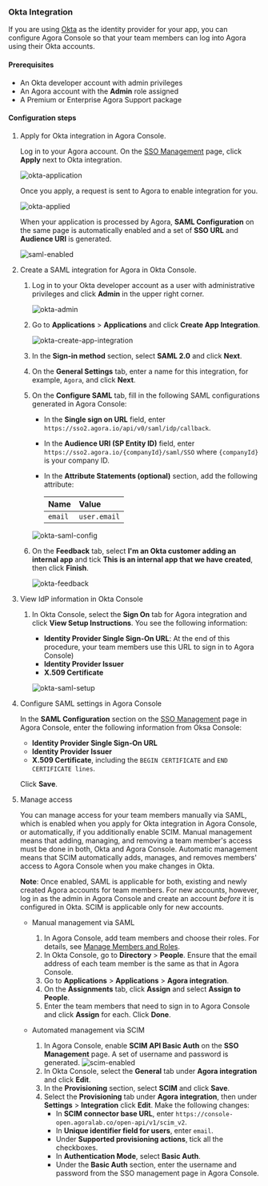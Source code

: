 
### Okta Integration

If you are using [Okta](https://www.okta.com/) as the identity provider for your app, you can configure Agora Console so that your team members can log into Agora using their Okta accounts.

#### Prerequisites

- An Okta developer account with admin privileges
- An Agora account with the **Admin** role assigned
- A Premium or Enterprise Agora Support package

#### Configuration steps

1. Apply for Okta integration in Agora Console.

   Log in to your Agora account. On the [SSO Management](https://console.agora.io/settings/m_sso) page, click **Apply** next to Okta integration.

   ![okta-application](/images/common/okta-application.png)

   Once you apply, a request is sent to Agora to enable integration for you.

   ![okta-applied](/images/common/okta-applied.png)

   When your application is processed by Agora, **SAML Configuration** on the same page is automatically enabled and a set of **SSO URL** and **Audience URI** is generated.

   ![saml-enabled](/images/common/saml-enabled.png)

1. Create a SAML integration for Agora in Okta Console.

   1. Log in to your Okta developer account as a user with administrative privileges and click **Admin** in the upper right corner.

      ![okta-admin](/images/common/okta-admin.png)

   1. Go to **Applications** > **Applications** and click **Create App Integration**.

      ![okta-create-app-integration](/images/common/okta-create-app-integration.png)

   1. In the **Sign-in method** section, select **SAML 2.0** and click **Next**.

   1. On the **General Settings** tab, enter a name for this integration, for example, `Agora`, and click **Next**.

   1. On the **Configure SAML** tab, fill in the following SAML configurations generated in Agora Console:

      - In the **Single sign on URL** field, enter `https://sso2.agora.io/api/v0/saml/idp/callback`.
      - In the **Audience URI (SP Entity ID)** field, enter `https://sso2.agora.io/{companyId}/saml/SSO` where `{companyId}` is your company ID.
      - In the **Attribute Statements (optional)** section, add the following attribute:

        |Name             |Value                |
        |:----------------|:--------------------|
        |`email`|`user.email`|

      ![okta-saml-config](/images/common/okta-saml-config.png)

   1. On the **Feedback** tab, select **I'm an Okta customer adding an internal app** and tick **This is an internal app that we have created**, then click **Finish**.

      ![okta-feedback](/images/common/okta-feedback.png)

1. View IdP information in Okta Console

   1. In Okta Console, select the **Sign On** tab for Agora integration and click **View Setup Instructions**. You see the following information:

      - **Identity Provider Single Sign-On URL**: At the end of this procedure, your team members use this URL to sign in to Agora Console)
      - **Identity Provider Issuer**
      - **X.509 Certificate**

      ![okta-saml-setup](/images/common/okta-saml-setup.png)

1. Configure SAML settings in Agora Console

   In the **SAML Configuration** section on the [SSO Management](https://console.agora.io/settings/m_sso) page in Agora Console, enter the following information from Oksa Console:

      - **Identity Provider Single Sign-On URL**
      - **Identity Provider Issuer**
      - **X.509 Certificate**, including the `BEGIN CERTIFICATE` and `END CERTIFICATE lines`.

   Click **Save**.

1. Manage access

   You can manage access for your team members manually via SAML, which is enabled when you apply for Okta integration in Agora Console, or automatically, if you additionally enable SCIM. Manual management means that adding, managing, and removing a team member's access must be done in both, Okta and Agora Console. Automatic management means that SCIM automatically adds, manages, and removes members' access to Agora Console when you make changes in Okta.

   **Note**: Once enabled, SAML is applicable for both, existing and newly created Agora accounts for team members. For new accounts, however, log in as the admin in Agora Console and create an account *before* it is configured in Okta. SCIM is applicable only for new accounts.

   - Manual management via SAML

     1. In Agora Console, add team members and choose their roles. For details, see [Manage Members and Roles](#manage-members-and-roles).
     1. In Okta Console, go to **Directory** > **People**. Ensure that the email address of each team member is the same as that in Agora Console.
     1. Go to **Applications** > **Applications** > **Agora integration**.
     1. On the **Assignments** tab, click **Assign** and select **Assign to People**.
     1. Enter the team members that need to sign in to Agora Console and click **Assign** for each. Click **Done**.

   - Automated management via SCIM

     1. In Agora Console, enable **SCIM API Basic Auth** on the **SSO Management** page. A set of username and password is generated.
        ![scim-enabled](/images/common/scim-enabled.png)
     1. In Okta Console, select the **General** tab under **Agora integration** and click **Edit**.
     1. In the **Provisioning** section, select **SCIM** and click **Save**.
     1. Select the **Provisioning** tab under **Agora integration**, then under **Settings** > **Integration** click **Edit**. Make the following changes:
        - In **SCIM connector base URL**, enter `https://console-open.agoralab.co/open-api/v1/scim_v2`.
        - In **Unique identifier field for users**, enter `email`.
        - Under **Supported provisioning actions**, tick all the checkboxes.
        - In **Authentication Mode**, select **Basic Auth**.
        - Under the **Basic Auth** section, enter the username and password from the SSO management page in Agora Console.


